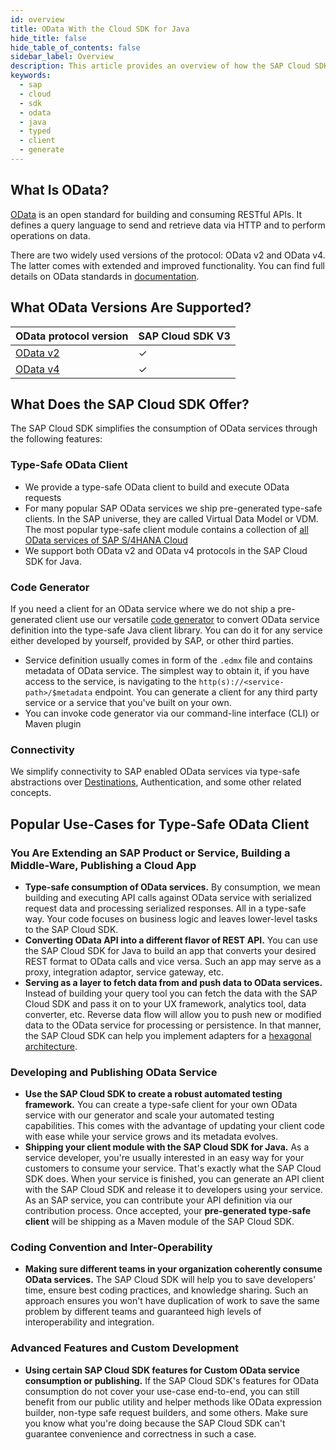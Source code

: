 ```yaml
---
id: overview
title: OData With the Cloud SDK for Java
hide_title: false
hide_table_of_contents: false
sidebar_label: Overview
description: This article provides an overview of how the SAP Cloud SDK for Java supports connecting to OData services.
keywords:
  - sap
  - cloud
  - sdk
  - odata
  - java
  - typed
  - client
  - generate
---
```


## What Is OData?

[OData](https://www.odata.org/) is an open standard for building and consuming RESTful APIs.
It defines a query language to send and retrieve data via HTTP and to perform operations on data.

There are two widely used versions of the protocol: OData v2 and OData v4.
The latter comes with extended and improved functionality.
You can find full details on OData standards in [documentation](https://www.odata.org/documentation/).

## What OData Versions Are Supported?

| OData protocol version                                          | SAP Cloud SDK V3 |
| --------------------------------------------------------------- | ---------------- |
| [OData v2](use-typed-odata-v2-client-in-sap-cloud-sdk-for-java) | &#10003;         |
| [OData v4](use-typed-odata-v4-client-in-sap-cloud-sdk-for-java) | &#10003;         |

## What Does the SAP Cloud SDK Offer?

The SAP Cloud SDK simplifies the consumption of OData services through the following features:

### Type-Safe OData Client

- We provide a type-safe OData client to build and execute OData requests
- For many popular SAP OData services we ship pre-generated type-safe clients.
  In the SAP universe, they are called Virtual Data Model or VDM.
  The most popular type-safe client module contains a collection of [all OData services of SAP S/4HANA Cloud](https://api.sap.com/package/SAPS4HANACloud?section=Artifacts)
- We support both OData v2 and OData v4 protocols in the SAP Cloud SDK for Java.

### Code Generator

If you need a client for an OData service where we do not ship a pre-generated client use our versatile [code generator](generate-typed-odata-v2-and-v4-client-for-java) to convert OData service definition into the type-safe Java client library.
You can do it for any service either developed by yourself, provided by SAP, or other third parties.

- Service definition usually comes in form of the `.edmx` file and contains metadata of OData service.
  The simplest way to obtain it, if you have access to the service, is navigating to the `http(s)://<service-path>/$metadata` endpoint.
  You can generate a client for any third party service or a service that you've built on your own.
- You can invoke code generator via our command-line interface (CLI) or Maven plugin

### Connectivity

We simplify connectivity to SAP enabled OData services via type-safe abstractions over [Destinations](../connectivity/sdk-connectivity-destination-service), Authentication, and some other related concepts.

## Popular Use-Cases for Type-Safe OData Client

### You Are Extending an SAP Product or Service, Building a Middle-Ware, Publishing a Cloud App

- **Type-safe consumption of OData services.**
  By consumption, we mean building and executing API calls against OData service with serialized request data and processing serialized responses.
  All in a type-safe way.
  Your code focuses on business logic and leaves lower-level tasks to the SAP Cloud SDK.
- **Converting OData API into a different flavor of REST API.**
  You can use the SAP Cloud SDK for Java to build an app that converts your desired REST format to OData calls and vice versa.
  Such an app may serve as a proxy, integration adaptor, service gateway, etc.
- **Serving as a layer to fetch data from and push data to OData services.**
  Instead of building your query tool you can fetch the data with the SAP Cloud SDK and pass it on to your UX framework, analytics tool, data converter, etc.
  Reverse data flow will allow you to push new or modified data to the OData service for processing or persistence.
  In that manner, the SAP Cloud SDK can help you implement adapters for a [hexagonal architecture](<https://en.wikipedia.org/wiki/Hexagonal_architecture_(software)>).

### Developing and Publishing OData Service

- **Use the SAP Cloud SDK to create a robust automated testing framework.**
  You can create a type-safe client for your own OData service with our generator and scale your automated testing capabilities.
  This comes with the advantage of updating your client code with ease while your service grows and its metadata evolves.
- **Shipping your client module with the SAP Cloud SDK for Java.**
  As a service developer, you're usually interested in an easy way for your customers to consume your service.
  That's exactly what the SAP Cloud SDK does.
  When your service is finished, you can generate an API client with the SAP Cloud SDK and release it to developers using your service.
  As an SAP service, you can contribute your API definition via our contribution process.
  Once accepted, your **pre-generated type-safe client** will be shipping as a Maven module of the SAP Cloud SDK.

### Coding Convention and Inter-Operability

- **Making sure different teams in your organization coherently consume OData services.**
  The SAP Cloud SDK will help you to save developers' time, ensure best coding practices, and knowledge sharing.
  Such an approach ensures you won't have duplication of work to save the same problem by different teams and guaranteed high levels of interoperability and integration.

### Advanced Features and Custom Development

- **Using certain SAP Cloud SDK features for Custom OData service consumption or publishing.**
  If the SAP Cloud SDK's features for OData consumption do not cover your use-case end-to-end, you can still benefit from our public utility and helper methods like OData expression builder, non-type safe request builders, and some others.
  Make sure you know what you're doing because the SAP Cloud SDK can't guarantee convenience and correctness in such a case.
